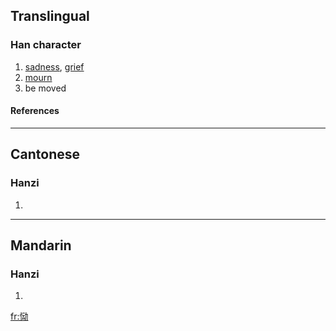 {{see|慟}}

==Translingual==
===Han character===
{{Han char|rn=61|rad=心|as=06|sn=9|four=|canj=心一戈尸 (PMIS)}}
# [[sadness]], [[grief]]
# [[mourn]]
# be moved
====References====
{{Han ref|kx=0386.161|hdz=42293.130|uh=6078|ud=24696}}
----
==Cantonese==
===Hanzi===
{{yue-hanzi|jyut=|y=dung6}}
# {{defn|Cantonese}}
----
==Mandarin==
===Hanzi===
{{cmn-hanzi|tra=慟|pin=[[juàn]] (juan4), [[tòng]] (tong4)|wg=chüan<sup>4</sup>, t'ung<sup>4</sup>}}
# {{defn|Mandarin}}

[[fr:恸]]